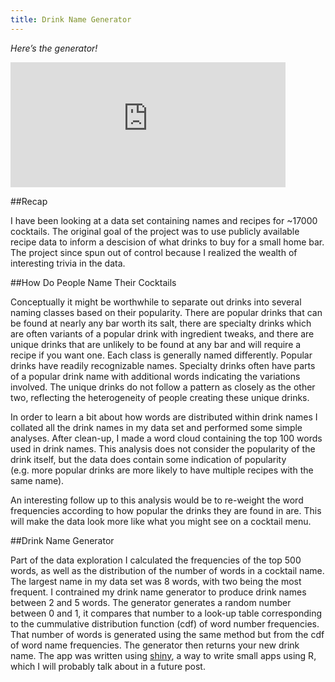 ```yaml
---
title: Drink Name Generator
---
```

*Here's the generator!*

<iframe src="https://datamancy.shinyapps.io/drinkNameGenerator/" style="border: none; width: 440px; height: 200px"></iframe>


##Recap

I have been looking at a data set containing names and recipes for ~17000 cocktails. The original goal of the project was to use publicly available recipe data to inform a descision of what drinks to buy for a small home bar. The project since spun out of control because I realized the wealth of interesting trivia in the data.

##How Do People Name Their Cocktails

Conceptually it might be worthwhile to separate out drinks into several naming classes based on their popularity. There are popular drinks that can be found at nearly any bar worth its salt, there are specialty drinks which are often variants of a popular drink with ingredient tweaks, and there are unique drinks that are unlikely to be found at any bar and will require a recipe if you want one. Each class is generally named differently. Popular drinks have readily recognizable names. Specialty drinks often have parts of a popular drink name with additional words indicating the variations involved. The unique drinks do not follow a pattern as closely as the other two, reflecting the heterogeneity of people creating these unique drinks.

In order to learn a bit about how words are distributed within drink names I collated all the drink names in my data set and performed some simple analyses. After clean-up, I made a word cloud containing the top 100 words used in drink names. This analysis does not consider the popularity of the drink itself, but the data does contain some indication of popularity (e.g. more popular drinks are more likely to have multiple recipes with the same name).

An interesting follow up to this analysis would be to re-weight the word frequencies according to how popular the drinks they are found in are. This will make the data look more like what you might see on a cocktail menu.


##Drink Name Generator

Part of the data exploration I calculated the frequencies of the top 500 words, as well as the distribution of the number of words in a cocktail name. The largest name in my data set was 8 words, with two being the most frequent. I contrained my drink name generator to produce drink names between 2 and 5 words. The generator generates a random number between 0 and 1, it compares that number to a look-up table corresponding to the cummulative distribution function (cdf) of word number frequencies. That number of words is generated using the same method but from the cdf of word name frequencies. The generator then returns your new drink name. The app was written using [shiny](http://shiny.rstudio.com/), a way to write small apps using R, which I will probably talk about in a future post.